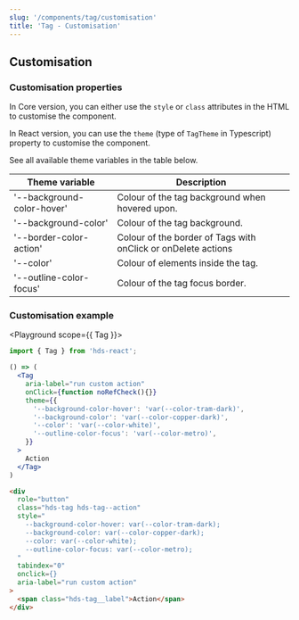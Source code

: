 ```yaml
---
slug: '/components/tag/customisation'
title: 'Tag - Customisation'
---
```




## Customisation

### Customisation properties
In Core version, you can either use the `style` or `class` attributes in the HTML to customise the component.

In React version, you can use the `theme` (type of `TagTheme` in Typescript) property to customise the component. 

See all available theme variables in the table below.

| Theme variable                        | Description                                 |
| ------------------------------------- | ------------------------------------------- |
| '--background-color-hover'            | Colour of the tag background when hovered upon. |
| '--background-color'                  | Colour of the tag background.               |
| '--border-color-action'               | Colour of the border of Tags with onClick or onDelete actions |
| '--color'                             | Colour of elements inside the tag.          |
| '--outline-color-focus'               | Colour of the tag focus border.             |

### Customisation example
<Playground scope={{ Tag }}>


```jsx
import { Tag } from 'hds-react';

() => (
  <Tag
    aria-label="run custom action"
    onClick={function noRefCheck(){}}
    theme={{
      '--background-color-hover': 'var(--color-tram-dark)',
      '--background-color': 'var(--color-copper-dark)',
      '--color': 'var(--color-white)',
      '--outline-color-focus': 'var(--color-metro)',
    }}
  >
    Action
  </Tag>
)
```

```html
<div
  role="button"
  class="hds-tag hds-tag--action"
  style="
    --background-color-hover: var(--color-tram-dark);
    --background-color: var(--color-copper-dark);
    --color: var(--color-white);
    --outline-color-focus: var(--color-metro);
  "
  tabindex="0"
  onclick={}
  aria-label="run custom action"
>
  <span class="hds-tag__label">Action</span>
</div>
```


</Playground>